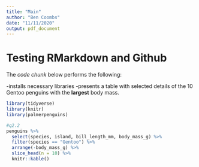 ```yaml
---
title: "Main"
author: "Ben Coombs"
date: "11/11/2020"
output: pdf_document
---
```


# Testing RMarkdown and Github

The *code chunk* below performs the following:

-installs necessary libraries
-presents a table with selected details of the 10 Gentoo penguins with the **largest** body mass.

```r
library(tidyverse)
library(knitr)
library(palmerpenguins)

#q2.2
penguins %>%
  select(species, island, bill_length_mm, body_mass_g) %>%
  filter(species == "Gentoo") %>%
  arrange(-body_mass_g) %>%
  slice_head(n = 10) %>%
  knitr::kable()
```
